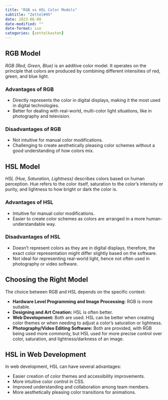 ```yaml
---
title: "RGB vs HSL Color Models"
subtitle: "Zettel#95"
date: 2023-06-08
date-modified: ""
date-format: iso
categories: [zettelkasten]
---
```

## RGB Model

*RGB (Red, Green, Blue)* is an additive color model. It operates on the principle that colors are produced by combining different intensities of red, green, and blue light.

### Advantages of RGB

* Directly represents the color in digital displays, making it the most used in digital technologies.
* Better for dealing with real-world, multi-color light situations, like in photography and television.

### Disadvantages of RGB

* Not intuitive for manual color modifications.
* Challenging to create aesthetically pleasing color schemes without a good understanding of how colors mix.

## HSL Model

*HSL (Hue, Saturation, Lightness)* describes colors based on human perception. Hue refers to the color itself, saturation to the color's intensity or purity, and lightness to how bright or dark the color is.

### Advantages of HSL

* Intuitive for manual color modifications.
* Easier to create color schemes as colors are arranged in a more human-understandable way.

### Disadvantages of HSL

* Doesn't represent colors as they are in digital displays, therefore, the exact color representation might differ slightly based on the software.
* Not ideal for representing real-world light, hence not often used in photography or video software.

## Choosing the Right Model

The choice between RGB and HSL depends on the specific context:

* **Hardware Level Programming and Image Processing:** RGB is more suitable.
* **Designing and Art Creation:** HSL is often better.
* **Web Development:** Both are used. HSL can be better when creating color themes or when needing to adjust a color's saturation or lightness.
* **Photography/Video Editing Software:** Both are provided, with RGB being used more commonly, but HSL used for more precise control over color, saturation, and lightness/darkness of an image.

## HSL in Web Development

In web development, HSL can have several advantages:

* Easier creation of color themes and accessibility improvements.
* More intuitive color control in CSS.
* Improved understanding and collaboration among team members.
* More aesthetically pleasing color transitions for animations.
